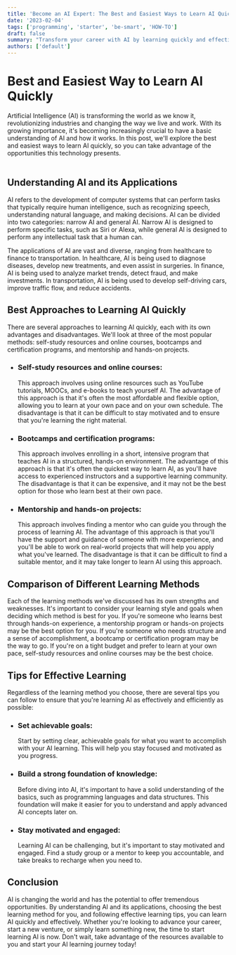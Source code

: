 ```yaml
---
title: 'Become an AI Expert: The Best and Easiest Ways to Learn AI Quickly'
date: '2023-02-04'
tags: ['programming', 'starter', 'be-smart', 'HOW-TO']
draft: false
summary: "Transform your career with AI by learning quickly and effectively. Discover the best and easiest ways to learn AI with this comprehensive guide."
authors: ['default']
---
```


# Best and Easiest Way to Learn AI Quickly

Artificial Intelligence (AI) is transforming the world as we know it, revolutionizing industries and changing the way we live and work. With its growing importance, it's becoming increasingly crucial to have a basic understanding of AI and how it works. In this post, we'll explore the best and easiest ways to learn AI quickly, so you can take advantage of the opportunities this technology presents.
<br />
<TOCInline  toc={props.toc}  asDisclosure />
<br />
## Understanding AI and its Applications

AI refers to the development of computer systems that can perform tasks that typically require human intelligence, such as recognizing speech, understanding natural language, and making decisions. AI can be divided into two categories: narrow AI and general AI. Narrow AI is designed to perform specific tasks, such as Siri or Alexa, while general AI is designed to perform any intellectual task that a human can.

The applications of AI are vast and diverse, ranging from healthcare to finance to transportation. In healthcare, AI is being used to diagnose diseases, develop new treatments, and even assist in surgeries. In finance, AI is being used to analyze market trends, detect fraud, and make investments. In transportation, AI is being used to develop self-driving cars, improve traffic flow, and reduce accidents.

## Best Approaches to Learning AI Quickly

There are several approaches to learning AI quickly, each with its own advantages and disadvantages. We'll look at three of the most popular methods: self-study resources and online courses, bootcamps and certification programs, and mentorship and hands-on projects.

- ###  Self-study resources and online courses: 
	This approach involves using online resources such as YouTube tutorials, MOOCs, and e-books to teach yourself AI. The advantage of this approach is that it's often the most affordable and flexible option, allowing you to learn at your own pace and on your own schedule. The disadvantage is that it can be difficult to stay motivated and to ensure that you're learning the right material.
    
- ### Bootcamps and certification programs: 
	This approach involves enrolling in a short, intensive program that teaches AI in a structured, hands-on environment. The advantage of this approach is that it's often the quickest way to learn AI, as you'll have access to experienced instructors and a supportive learning community. The disadvantage is that it can be expensive, and it may not be the best option for those who learn best at their own pace.
    
- ###  Mentorship and hands-on projects: 
	This approach involves finding a mentor who can guide you through the process of learning AI. The advantage of this approach is that you'll have the support and guidance of someone with more experience, and you'll be able to work on real-world projects that will help you apply what you've learned. The disadvantage is that it can be difficult to find a suitable mentor, and it may take longer to learn AI using this approach.
    

## Comparison of Different Learning Methods

Each of the learning methods we've discussed has its own strengths and weaknesses. It's important to consider your learning style and goals when deciding which method is best for you. If you're someone who learns best through hands-on experience, a mentorship program or hands-on projects may be the best option for you. If you're someone who needs structure and a sense of accomplishment, a bootcamp or certification program may be the way to go. If you're on a tight budget and prefer to learn at your own pace, self-study resources and online courses may be the best choice.

 ## Tips for Effective Learning
Regardless of the learning method you choose, there are several tips you can follow to ensure that you're learning AI as effectively and efficiently as possible:

- ### Set achievable goals: 
	Start by setting clear, achievable goals for what you want to accomplish with your AI learning. This will help you stay focused and motivated as you progress.

- ###  Build a strong foundation of knowledge: 
	Before diving into AI, it's important to have a solid understanding of the basics, such as programming languages and data structures. This foundation will make it easier for you to understand and apply advanced AI concepts later on.
    
- ###  Stay motivated and engaged: 
	Learning AI can be challenging, but it's important to stay motivated and engaged. Find a study group or a mentor to keep you accountable, and take breaks to recharge when you need to.
    

## Conclusion

AI is changing the world and has the potential to offer tremendous opportunities. By understanding AI and its applications, choosing the best learning method for you, and following effective learning tips, you can learn AI quickly and effectively. Whether you're looking to advance your career, start a new venture, or simply learn something new, the time to start learning AI is now. Don't wait, take advantage of the resources available to you and start your AI learning journey today!